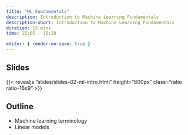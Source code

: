 ```yaml
---
title: "ML Fundamentals"
description: Introduction to Machine Learning Fundamentals 
description-short: Introduction to Machine Learning Fundamentals
duration: 15 mins
time: 15:05 - 15:20

editor: { render-on-save: true }
---
```


## Slides

{{< revealjs "slides/slides-02-ml-intro.html" height="600px" class="ratio ratio-16x9" >}}

## Outline

- Machine learning terminology
- Linear models
